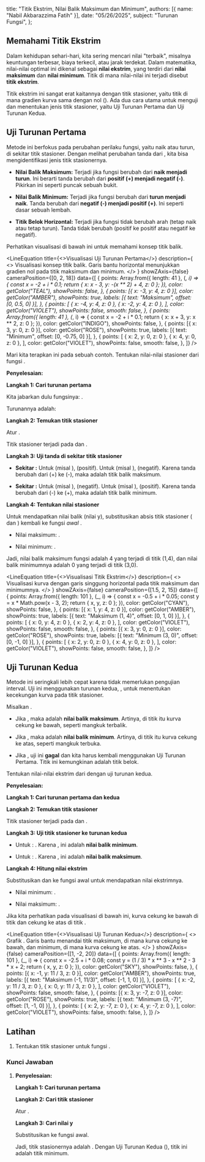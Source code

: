 
  title: "Titik Ekstrim, Nilai Balik Maksimum dan Minimum",
  authors: [{ name: "Nabil Akbarazzima Fatih" }],
  date: "05/26/2025",
  subject: "Turunan Fungsi",
};

## Memahami Titik Ekstrim

Dalam kehidupan sehari-hari, kita sering mencari nilai "terbaik", misalnya keuntungan terbesar, biaya terkecil, atau jarak terdekat. Dalam matematika, nilai-nilai optimal ini dikenal sebagai **nilai ekstrim**, yang terdiri dari **nilai maksimum** dan **nilai minimum**. Titik di mana nilai-nilai ini terjadi disebut **titik ekstrim**.

Titik ekstrim ini sangat erat kaitannya dengan titik stasioner, yaitu titik di mana gradien kurva sama dengan nol (<InlineMath math="f'(x)=0" />). Ada dua cara utama untuk menguji dan menentukan jenis titik stasioner, yaitu Uji Turunan Pertama dan Uji Turunan Kedua.

## Uji Turunan Pertama

Metode ini berfokus pada perubahan perilaku fungsi, yaitu naik atau turun, di sekitar titik stasioner. Dengan melihat perubahan tanda dari <InlineMath math="f'(x)" />, kita bisa mengidentifikasi jenis titik stasionernya.

-   **Nilai Balik Maksimum:** Terjadi jika fungsi berubah dari **naik menjadi turun**. Ini berarti tanda <InlineMath math="f'(x)" /> berubah dari **positif (+) menjadi negatif (-)**. Pikirkan ini seperti puncak sebuah bukit.

-   **Nilai Balik Minimum:** Terjadi jika fungsi berubah dari **turun menjadi naik**. Tanda <InlineMath math="f'(x)" /> berubah dari **negatif (-) menjadi positif (+)**. Ini seperti dasar sebuah lembah.

-   **Titik Belok Horizontal:** Terjadi jika fungsi tidak berubah arah (tetap naik atau tetap turun). Tanda <InlineMath math="f'(x)" /> tidak berubah (positif ke positif atau negatif ke negatif).

Perhatikan visualisasi di bawah ini untuk memahami konsep titik balik.

<LineEquation
  title={<>Visualisasi Uji Turunan Pertama</>}
  description={
    <>
      Visualisasi konsep titik balik. Garis bantu horizontal menunjukkan gradien
      nol pada titik maksimum dan minimum.
    </>
  }
  showZAxis={false}
  cameraPosition={[0, 2, 18]}
  data={[
    {
      points: Array.from({ length: 41 }, (_, i) => {
        const x = -2 + i * 0.1;
        return { x: x - 3, y: -(x ** 2) + 4, z: 0 };
      }),
      color: getColor("TEAL"),
      showPoints: false,
    },
    {
      points: [{ x: -3, y: 4, z: 0 }],
      color: getColor("AMBER"),
      showPoints: true,
      labels: [{ text: "Maksimum", offset: [0, 0.5, 0] }],
    },
    {
      points: [
        { x: -4, y: 4, z: 0 },
        { x: -2, y: 4, z: 0 },
      ],
      color: getColor("VIOLET"),
      showPoints: false,
      smooth: false,
    },
    {
      points: Array.from({ length: 41 }, (_, i) => {
        const x = -2 + i * 0.1;
        return { x: x + 3, y: x ** 2, z: 0 };
      }),
      color: getColor("INDIGO"),
      showPoints: false,
    },
    {
      points: [{ x: 3, y: 0, z: 0 }],
      color: getColor("ROSE"),
      showPoints: true,
      labels: [{ text: "Minimum", offset: [0, -0.75, 0] }],
    },
    {
      points: [
        { x: 2, y: 0, z: 0 },
        { x: 4, y: 0, z: 0 },
      ],
      color: getColor("VIOLET"),
      showPoints: false,
      smooth: false,
    },
  ]}
/>

Mari kita terapkan ini pada sebuah contoh. Tentukan nilai-nilai stasioner dari fungsi <InlineMath math="f(x) = x(x-3)^2" />.

**Penyelesaian:**

**Langkah 1: Cari turunan pertama**

Kita jabarkan dulu fungsinya: <InlineMath math="f(x) = x(x^2 - 6x + 9) = x^3 - 6x^2 + 9x" />.

Turunannya adalah:

<BlockMath math="f'(x) = 3x^2 - 12x + 9" />

**Langkah 2: Temukan titik stasioner**

Atur <InlineMath math="f'(x) = 0" />.

<div className="flex flex-col gap-4">
    <BlockMath math="3x^2 - 12x + 9 = 0" />
    <BlockMath math="x^2 - 4x + 3 = 0" />
    <BlockMath math="(x-1)(x-3) = 0" />
</div>

Titik stasioner terjadi pada <InlineMath math="x = 1" /> dan <InlineMath math="x = 3" />.

**Langkah 3: Uji tanda di sekitar titik stasioner**

-   **Sekitar <InlineMath math="x = 1" />:** Untuk <InlineMath math="x < 1" /> (misal <InlineMath math="x=0" />), <InlineMath math="f'(0) = 9" /> (positif). Untuk <InlineMath math="x > 1" /> (misal <InlineMath math="x=2" />), <InlineMath math="f'(2) = -3" /> (negatif). Karena tanda berubah dari (+) ke (-), maka <InlineMath math="x=1" /> adalah titik balik maksimum.

-   **Sekitar <InlineMath math="x = 3" />:** Untuk <InlineMath math="x < 3" /> (misal <InlineMath math="x=2" />), <InlineMath math="f'(2) = -3" /> (negatif). Untuk <InlineMath math="x > 3" /> (misal <InlineMath math="x=4" />), <InlineMath math="f'(4) = 9" /> (positif). Karena tanda berubah dari (-) ke (+), maka <InlineMath math="x=3" /> adalah titik balik minimum.

**Langkah 4: Tentukan nilai stasioner**

Untuk mendapatkan nilai balik (nilai y), substitusikan absis titik stasioner (<InlineMath math="x=1" /> dan <InlineMath math="x=3" />) kembali ke fungsi *awal* <InlineMath math="f(x)" />.

-   Nilai maksimum: <InlineMath math="f(1) = 1(1-3)^2 = 4" />.

-   Nilai minimum: <InlineMath math="f(3) = 3(3-3)^2 = 0" />.

Jadi, nilai balik maksimum fungsi adalah 4 yang terjadi di titik (1,4), dan nilai balik minimumnya adalah 0 yang terjadi di titik (3,0).

<LineEquation
  title={<>Visualisasi Titik Ekstrim</>}
  description={
    <>
      Visualisasi kurva <InlineMath math="f(x) = x(x-3)^2" /> dengan garis
      singgung horizontal pada titik maksimum dan minimumnya.
    </>
  }
  showZAxis={false}
  cameraPosition={[1.5, 2, 15]}
  data={[
    {
      points: Array.from({ length: 101 }, (_, i) => {
        const x = -0.5 + i * 0.05;
        const y = x * Math.pow(x - 3, 2);
        return { x, y, z: 0 };
      }),
      color: getColor("CYAN"),
      showPoints: false,
    },
    {
      points: [{ x: 1, y: 4, z: 0 }],
      color: getColor("AMBER"),
      showPoints: true,
      labels: [{ text: "Maksimum (1, 4)", offset: [0, 1, 0] }],
    },
    {
      points: [
        { x: 0, y: 4, z: 0 },
        { x: 2, y: 4, z: 0 },
      ],
      color: getColor("VIOLET"),
      showPoints: false,
      smooth: false,
    },
    {
      points: [{ x: 3, y: 0, z: 0 }],
      color: getColor("ROSE"),
      showPoints: true,
      labels: [{ text: "Minimum (3, 0)", offset: [0, -1, 0] }],
    },
    {
      points: [
        { x: 2, y: 0, z: 0 },
        { x: 4, y: 0, z: 0 },
      ],
      color: getColor("VIOLET"),
      showPoints: false,
      smooth: false,
    },
  ]}
/>

## Uji Turunan Kedua

Metode ini seringkali lebih cepat karena tidak memerlukan pengujian interval. Uji ini menggunakan turunan kedua, <InlineMath math="f''(x)" />, untuk menentukan kecekungan kurva pada titik stasioner.

Misalkan <InlineMath math="f'(c) = 0" />.

-   Jika <InlineMath math="f''(c) < 0" />, maka <InlineMath math="f(c)" /> adalah **nilai balik maksimum**. Artinya, di titik itu kurva cekung ke bawah, seperti mangkuk terbalik.

-   Jika <InlineMath math="f''(c) > 0" />, maka <InlineMath math="f(c)" /> adalah **nilai balik minimum**. Artinya, di titik itu kurva cekung ke atas, seperti mangkuk terbuka.

-   Jika <InlineMath math="f''(c) = 0" />, uji ini **gagal** dan kita harus kembali menggunakan Uji Turunan Pertama. Titik ini kemungkinan adalah titik belok.

Tentukan nilai-nilai ekstrim dari <InlineMath math="f(x) = \frac{1}{3}x^3 - x^2 - 3x + 2" /> dengan uji turunan kedua.

**Penyelesaian:**

**Langkah 1: Cari turunan pertama dan kedua**

<div className="flex flex-col gap-4">
<BlockMath math="f'(x) = x^2 - 2x - 3" />
<BlockMath math="f''(x) = 2x - 2" />
</div>

**Langkah 2: Temukan titik stasioner**

<div className="flex flex-col gap-4">
    <BlockMath math="x^2 - 2x - 3 = 0" />
    <BlockMath math="(x-3)(x+1) = 0" />
</div>

Titik stasioner terjadi pada <InlineMath math="x = 3" /> dan <InlineMath math="x = -1" />.

**Langkah 3: Uji titik stasioner ke turunan kedua**

-   Untuk <InlineMath math="x = 3" />: <InlineMath math="f''(3) = 2(3) - 2 = 4" />. Karena <InlineMath math="4 > 0" />, ini adalah **nilai balik minimum**.

-   Untuk <InlineMath math="x = -1" />: <InlineMath math="f''(-1) = 2(-1) - 2 = -4" />. Karena <InlineMath math="-4 < 0" />, ini adalah **nilai balik maksimum**.

**Langkah 4: Hitung nilai ekstrim**

Substitusikan <InlineMath math="x=3" /> dan <InlineMath math="x=-1" /> ke fungsi awal untuk mendapatkan nilai ekstrimnya.

-   Nilai minimum: <InlineMath math="f(3) = \frac{1}{3}(3)^3 - (3)^2 - 3(3) + 2 = 9 - 9 - 9 + 2 = -7" />.

-   Nilai maksimum: <InlineMath math="f(-1) = \frac{1}{3}(-1)^3 - (-1)^2 - 3(-1) + 2 = -\frac{1}{3} - 1 + 3 + 2 = \frac{11}{3}" />.

Jika kita perhatikan pada visualisasi di bawah ini, kurva cekung ke bawah di titik <InlineMath math="x=-1" /> dan cekung ke atas di titik <InlineMath math="x=3" />.

<LineEquation
  title={<>Visualisasi Uji Turunan Kedua</>}
  description={
    <>
      Grafik <InlineMath math="f(x) = \frac{1}{3}x^3 - x^2 - 3x + 2" />. Garis
      bantu menandai titik maksimum, di mana kurva cekung ke bawah, dan
      minimum, di mana kurva cekung ke atas.
    </>
  }
  showZAxis={false}
  cameraPosition={[1, -2, 20]}
  data={[
    {
      points: Array.from({ length: 101 }, (_, i) => {
        const x = -2.5 + i * 0.08;
        const y = (1 / 3) * x ** 3 - x ** 2 - 3 * x + 2;
        return { x, y, z: 0 };
      }),
      color: getColor("SKY"),
      showPoints: false,
    },
    {
      points: [{ x: -1, y: 11 / 3, z: 0 }],
      color: getColor("AMBER"),
      showPoints: true,
      labels: [{ text: "Maksimum (-1, 11/3)", offset: [-1, 1, 0] }],
    },
    {
      points: [
        { x: -2, y: 11 / 3, z: 0 },
        { x: 0, y: 11 / 3, z: 0 },
      ],
      color: getColor("VIOLET"),
      showPoints: false,
      smooth: false,
    },
    {
      points: [{ x: 3, y: -7, z: 0 }],
      color: getColor("ROSE"),
      showPoints: true,
      labels: [{ text: "Minimum (3, -7)", offset: [1, -1, 0] }],
    },
    {
      points: [
        { x: 2, y: -7, z: 0 },
        { x: 4, y: -7, z: 0 },
      ],
      color: getColor("VIOLET"),
      showPoints: false,
      smooth: false,
    },
  ]}
/>

## Latihan

1. Tentukan titik stasioner untuk fungsi <InlineMath math="y = x^2 + 2x - 3" />.

### Kunci Jawaban

1.  **Penyelesaian:**

    **Langkah 1: Cari turunan pertama**

    <BlockMath math="f'(x) = 2x + 2" />
    
    **Langkah 2: Cari titik stasioner**

    Atur <InlineMath math="f'(x) = 0" />.

    <BlockMath math="2x + 2 = 0 \implies x = -1" />

    **Langkah 3: Cari nilai y**

    Substitusikan <InlineMath math="x = -1" /> ke fungsi awal.

    <BlockMath math="y = (-1)^2 + 2(-1) - 3 = 1 - 2 - 3 = -4" />

    Jadi, titik stasionernya adalah <InlineMath math="(-1, -4)" />. Dengan Uji Turunan Kedua (<InlineMath math="f''(x)=2 > 0" />), titik ini adalah titik minimum.